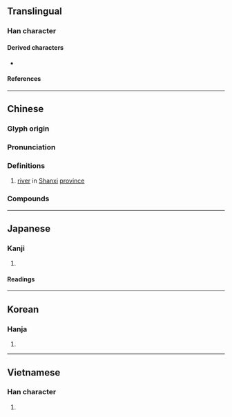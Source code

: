 {{character info/new}}
==Translingual==

===Han character===
{{Han char|rn=85|rad=水|as=04|sn=7|four=38127|canj=ECSH|ids=⿰氵分}}

====Derived characters====
* {{l|mul|[[𦰛]], [[𡌂]], [[𥁳]]}}

====References====
{{Han ref|kx=0609.070|dkj=17178|dj=1002.040|hdz=31568.070|uh=6C7E}}

----

==Chinese==
{{zh-forms}}

===Glyph origin===
{{Han etym}}

===Pronunciation===
{{zh-pron
|m=fén
|m-s=
|c=fan4
|c-t=
|g=
|h=pfs=
|j=
|mb=
|md=
|mn=hun/hûn
|w=
|x=
|mc=y
|oc=y
|ma=
|cat=pn
}}

===Definitions===
{{zh-hanzi}}

# {{zh-div|河}} [[river]] in [[Shanxi]] [[province]]

===Compounds===
{{zh-der|汾沮洳|汾河|汾酒|汾陽|汾陽宮|河汾|河汾門下}}

----

==Japanese==

===Kanji===
{{ja-kanji|grade=|rs=水04}}

# {{defn|lang=ja|sort=水04}}

====Readings====
{{ja-readings|on=[[ふん]] (fun)|kun=[[おおきい]] (ookii)}}

----

==Korean==

===Hanja===
{{ko-hanja|hangeul=분|eumhun=|rv=bun|mr=pun|y=pun}}

# {{defn|lang=ko|sort=水04}}

----

==Vietnamese==

===Han character===
{{vi-hantu|phần|rs=水04}}

# {{defn|lang=vi|sort=水04}}
